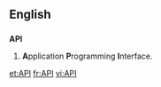 ==English==
{{Wikipedia}}
==={{initialism}}===
'''API'''
#'''A'''pplication '''P'''rogramming '''I'''nterface.

[[et:API]]
[[fr:API]]
[[vi:API]]